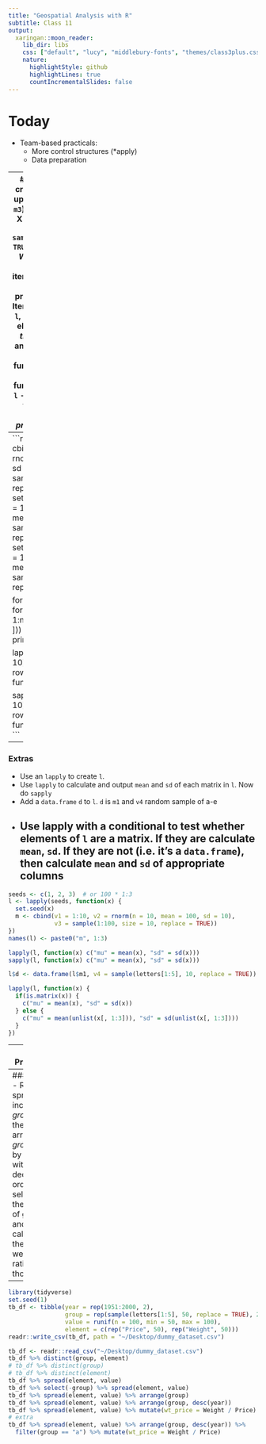 ```yaml
---
title: "Geospatial Analysis with R"
subtitle: Class 11
output:
  xaringan::moon_reader:
    lib_dir: libs
    css: ["default", "lucy", "middlebury-fonts", "themes/class3plus.css"]
    nature:
      highlightStyle: github
      highlightLines: true
      countIncrementalSlides: false
---
```


# Today

- Team-based practicals:
  - More control structures (*apply)
  - Data preparation

---
### Practical 1
- *set up:* create a named list `l` made up of three matrices (`m1`, `m2`, `m3`)
  - matrix dimensions: 10 X 3, variables v1:v3: 1:10, `rnorm(10, 100, 20)`, `sample(1:100, 10, replace = TRUE)`; seeds of 1, 2, and 3
- *Write a `for` that*:
  - Iterate over `1:10` and `print`s iterator `i` times 10
  - Iterates over the rows of `l$m1`, printing sum of each row
  - Iterate over each element of `l`, printing first row of each element
- *Write an `lapply` that*:
  - Iterates over `1:10` and returns iterator `i` times 10
  - Applies the `sum` function to each element of `l`
  - Applies the `rowSums` function to each element of `l`
  - Applies the `sum` function to the first row of each element of `l`
- *Repeat previous steps with `sapply`*

---
```r
set.seed(1)
m1 <- cbind(V1 = 1:10, v2 = rnorm(n = 10, mean = 100, sd = 10), 
            v3 = sample(1:100, size = 10, replace = TRUE))
set.seed(2)
m2 <- cbind(V1 = 1:10, v2 = rnorm(n = 10, mean = 100, sd = 10), 
            v3 = sample(1:100, size = 10, replace = TRUE))
set.seed(3)
m3 <- cbind(V1 = 1:10, v2 = rnorm(n = 10, mean = 100, sd = 10), 
            v3 = sample(1:100, size = 10, replace = TRUE))

for(i in 1:10) print(i * 10)
for(i in 1:nrow(l$m1)) print(sum(l$m1[i, ]))
for(i in 1:length(l)) print(l[[i]][1, ])

lapply(1:10, function(x) x * 10)
lapply(l, sum)
lapply(l, rowSums)
lapply(1:length(l), function(x) sum(l[[x]][1, ]))

sapply(1:10, function(x) x * 10)
sapply(l, sum)
sapply(l, rowSums)
sapply(1:length(l), function(x) sum(l[[x]][1, ]))
```
---

### Extras
- Use an `lapply` to create `l`. 
- Use `lapply` to calculate and output `mean` and `sd` of each matrix in `l`. Now do `sapply`
- Add a `data.frame` `d` to `l`. `d` is `m1` and `v4` random sample of a-e
- Use lapply with a conditional to test whether elements of `l` are a matrix. If they are calculate `mean`, `sd`.  If they are not (i.e. it's a `data.frame`), then calculate `mean` and `sd` of appropriate columns
---

```r
seeds <- c(1, 2, 3)  # or 100 * 1:3
l <- lapply(seeds, function(x) {
  set.seed(x)
  m <- cbind(v1 = 1:10, v2 = rnorm(n = 10, mean = 100, sd = 10), 
             v3 = sample(1:100, size = 10, replace = TRUE))
})
names(l) <- paste0("m", 1:3)

lapply(l, function(x) c("mu" = mean(x), "sd" = sd(x)))
sapply(l, function(x) c("mu" = mean(x), "sd" = sd(x)))

l$d <- data.frame(l$m1, v4 = sample(letters[1:5], 10, replace = TRUE))

lapply(l, function(x) {
  if(is.matrix(x)) {
    c("mu" = mean(x), "sd" = sd(x))
  } else {
    c("mu" = mean(unlist(x[, 1:3])), "sd" = sd(unlist(x[, 1:3])))
  } 
})

```

---
### Practical 2

- Use `readr::read_csv` to read dummy_dataset.csv into `tb_df`
- Determine the unique (distinct) values in the *group* and *element* columns
- Spread `tb_df` so that "Price" and "Element" have their own columns
- Do the same as above, but exclude the *group* variable
- Redo the spread that includes *group*, and then arrange by *group*
- Redo the spread that includes *group*, and then arrange by *group* and by *year*, with *year* in decending order
- Calculate a new column that describes the weight:price ratio

---
### Extras
- Redo the spread that includes *group*, and then arrange by *group* and by *year*, with *year* in decending order, select out the values of group *a*, and calculate the weight:price ratio just for those


---
```r
library(tidyverse)
set.seed(1)
tb_df <- tibble(year = rep(1951:2000, 2), 
                group = rep(sample(letters[1:5], 50, replace = TRUE), 2), 
                value = runif(n = 100, min = 50, max = 100),
                element = c(rep("Price", 50), rep("Weight", 50)))
readr::write_csv(tb_df, path = "~/Desktop/dummy_dataset.csv")
```


```r
tb_df <- readr::read_csv("~/Desktop/dummy_dataset.csv")
tb_df %>% distinct(group, element)
# tb_df %>% distinct(group)
# tb_df %>% distinct(element)
tb_df %>% spread(element, value)
tb_df %>% select(-group) %>% spread(element, value)
tb_df %>% spread(element, value) %>% arrange(group)
tb_df %>% spread(element, value) %>% arrange(group, desc(year))
tb_df %>% spread(element, value) %>% mutate(wt_price = Weight / Price)
# extra
tb_df %>% spread(element, value) %>% arrange(group, desc(year)) %>%
  filter(group == "a") %>% mutate(wt_price = Weight / Price)
```


